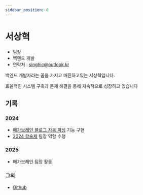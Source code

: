 ```yaml
---
sidebar_position: 0
---
```


# 서상혁

- 팀장
- 백엔드 개발
- 연락처 : [singhic@outlook.kr](mailto:singhic@outlook.kr)

백엔드 개발자라는 꿈을 가지고 매진하고있는 서상혁입니다.

효율적인 시스템 구축과 문제 해결을 통해 지속적으로 성장하고 있습니다

## 기록

### 2024

- [메가브레인 블로그 자동 파싱](https://github.com/inje-megabrain/megabrain.kr/) 기능 구현
- [2024 학술제](https://www.megabrain.kr/projects/irbs) 팀장 역할 수행

### 2025

- 메가브레인 팀장 활동

### 그외

- [Github](https://github.com/singhic)
